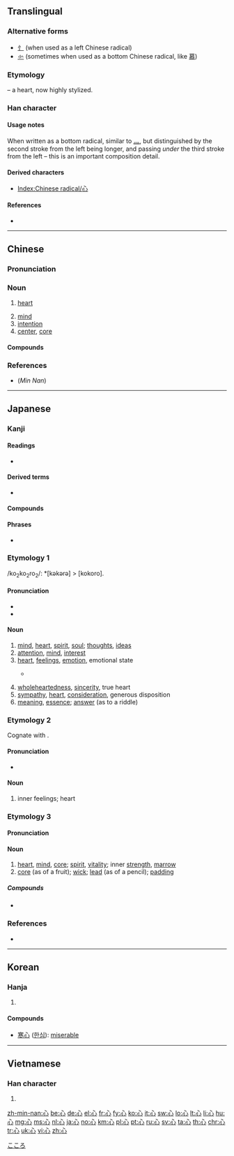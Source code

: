 {{also|必}}
==Translingual==
{{stroke order|type=animate}}

===Alternative forms===
* [[忄]] (when used as a left Chinese radical)
* [[㣺]] (sometimes when used as a bottom Chinese radical, like [[慕]])

===Etymology===
{{Han etyl}}
{{liushu|p}} – a heart, now highly stylized.

===Han character===
{{Han char|rn=61|rad=心|as=00|sn=4|four=33000|canj=P}}

====Usage notes====
When written as a bottom radical, similar to [[灬]], but distinguished by the second stroke from the left being longer, and passing ''under'' the third stroke from the left – this is an important composition detail.

====Derived characters====
* [[Index:Chinese radical/心]]

====References====
* {{Han ref|kx=0375.010|dkj=10295|dj=0700.050|hdz=42267.010|uh=5FC3|ud=24515|bh=A4DF|bd=42207}}

[[Category:CJKV radicals| ]]

----

==Chinese==
{{zh-forms}}

===Pronunciation===
{{zh-pron
|m=xīn
|c=sam1
|h=pfs=sîm
|mn=sim
|w=1xin
|mc=y
|oc=y
|ma=y
|cat=n
}}

===Noun===
{{zh-noun|mw=顆|mw2=個}}

# {{context|Beginning Chinese|literary|lang=zh|sort=xin1}} [[heart]]
# [[mind]]
# [[intention]]
# [[center]], [[core]]

====Compounds====
{{der3|title=Compounds
|{{zh-l|心愛}}
|{{zh-l|心安理得}}
|{{zh-l|心不死}}
|{{zh-l|心不在焉}}
|{{zh-l|心裁}}
|{{zh-l|心腸}}
|{{zh-l|心潮}}
|{{zh-l|心馳神往}}
|{{zh-l|心慈面軟}}
|{{zh-l|心粗}}
|{{zh-l|心膽俱裂}}
|{{zh-l|心蕩神知}}
|{{zh-l|心得}}
|{{zh-l|心底}}
|{{zh-l|心地}}
|{{zh-l|心電圖}}
|{{zh-l|心電圖機}}
|{{zh-l|心動}}
|{{zh-l|心毒}}
|{{zh-l|心煩}}
|{{zh-l|心房}}
|{{zh-l|心扉}}
|{{zh-l|心服}}
|{{zh-l|心浮}}
|{{zh-l|心腹}}
|{{zh-l|心腹之患}}
|{{zh-l|心甘}}
|{{zh-l|心甘情願}}
|{{zh-l|心肝}}
|{{zh-l|心高氣傲}}
|{{zh-l|心廣體胖}}
|{{zh-l|心寒}}
|{{zh-l|心黑}}
|{{zh-l|心狠}}
|{{zh-l|心狠手辣}}
|{{zh-l|心花怒放}}
|{{zh-l|心懷}}
|{{zh-l|心懷鬼胎}}
|{{zh-l|心懷叵測}}
|{{zh-l|心慌}}
|{{zh-l|心慌意亂}}
|{{zh-l|心灰意懶}}
|{{zh-l|心回意轉}}
|{{zh-l|心魂}}
|{{zh-l|心活}}
|{{zh-l|心機}}
|{{zh-l|心肌}}
|{{zh-l|心急}}
|{{zh-l|心急火燎}}
|{{zh-l|心計}}
|{{zh-l|心跡}}
|{{zh-l|心尖}}
|{{zh-l|心間}}
|{{zh-l|心焦}}
|{{zh-l|心絞痛}}
|{{zh-l|心勁}}
|{{zh-l|心驚膽戰}}
|{{zh-l|心驚肉跳}}
|{{zh-l|心境}}
|{{zh-l|心靜}}
|{{zh-l|心坎}}
|{{zh-l|心口}}
|{{zh-l|心口不一}}
|{{zh-l|心口如一}}
|{{zh-l|心寬}}
|{{zh-l|心寬體胖}}
|{{zh-l|心曠神怡}}
|{{zh-l|心勞計絀}}
|{{zh-l|心勞日拙}}
|{{zh-l|心裡}}
|{{zh-l|心理}}
|{{zh-l|心理學}}
|{{zh-l|心力}}
|{{zh-l|心力交瘁}}
|{{zh-l|心力衰竭}}
|{{zh-l|心連心}}
|{{zh-l|心靈}}
|{{zh-l|心領}}
|{{zh-l|心領神會}}
|{{zh-l|心路}}
|{{zh-l|心律}}
|{{zh-l|心率}}
|{{zh-l|心滿意足}}
|{{zh-l|心明眼亮}}
|{{zh-l|心目}}
|{{zh-l|心慕手追}}
|{{zh-l|心內膜}}
|{{zh-l|心平氣和}}
|{{zh-l|心魄}}
|{{zh-l|心氣}}
|{{zh-l|心竅}}
|{{zh-l|心切}}
|{{zh-l|心怯}}
|{{zh-l|心情}}
|{{zh-l|心曲}}
|{{zh-l|心如刀割}}
|{{zh-l|心軟}}
|{{zh-l|心善}}
|{{zh-l|心上}}
|{{zh-l|心上人}}
|{{zh-l|心身}}
|{{zh-l|心神}}
|{{zh-l|心聲}}
|{{zh-l|心盛}}
|{{zh-l|心事}}
|{{zh-l|心室}}
|{{zh-l|心術}}
|{{zh-l|心數}}
|{{zh-l|心思}}
|{{zh-l|心酸}}
|{{zh-l|心算}}
|{{zh-l|心碎}}
|{{zh-l|心態}}
|{{zh-l|心疼}}
|{{zh-l|心田}}
|{{zh-l|心跳}}
|{{zh-l|心貼心}}
|{{zh-l|心頭}}
|{{zh-l|心頭肉}}
|{{zh-l|心窩}}, {{zh-l|心窩兒}}
|{{zh-l|心無二用}}
|{{zh-l|心細}}
|{{zh-l|心弦}}
|{{zh-l|心想}}
|{{zh-l|心心念念}}
|{{zh-l|心心相印}}
|{{zh-l|心性}}
|{{zh-l|心胸}}
|{{zh-l|心虛}}
|{{zh-l|心許}}
|{{zh-l|心緒}}
|{{zh-l|心血}}
|{{zh-l|心血來潮}}
|{{zh-l|心眼}}, {{zh-l|心眼兒}}
|{{zh-l|心癢}}
|{{zh-l|心儀}}
|{{zh-l|心意}}
|{{zh-l|心音}}
|{{zh-l|心影}}
|{{zh-l|心硬}}
|{{zh-l|心有靈犀一點通}}
|{{zh-l|心有餘而力不足}}
|{{zh-l|心有餘悸}}
|{{zh-l|心餘力絀}}
|{{zh-l|心猿意馬}}
|{{zh-l|心願}}
|{{zh-l|心悅誠服}}
|{{zh-l|心臟}}
|{{zh-l|心窄}}
|{{zh-l|心照}}
|{{zh-l|心折}}
|{{zh-l|心直口快}}
|{{zh-l|心志}}
|{{zh-l|心智}}
|{{zh-l|心中}}
|{{zh-l|心中無數}}
|{{zh-l|心中有數}}
|{{zh-l|心重}}
|{{zh-l|心子}}
|{{zh-l|心醉}}
|{{zh-l|點心}}
}}

===References===
*(''Min Nan'') {{thcwd|801}}

----

==Japanese==

===Kanji===
{{ja-kanji|grade=2|rs=心00}}

====Readings====
* {{ja-readings|goon=[[しん]] (''shin'')|kanon=[[しん]] (''shin'')|kun=[[こころ]] (''kokoro''), [[ごころ]] (''gokoro'')|nanori=[[むね]] (''mune''), [[まこと]] (''makoto''), [[み]] (''mi'')}}

====Derived terms====
* {{ja-r|羨ましい|うらやまし.い|gloss=jealous}}

====Compounds====
{{der3|
|{{l|ja|心変わり|tr=kokorogawari||inconstancy}}|{{l|ja|心付け|tr=kokorozuke||gratuity}}|{{l|ja|心残り|tr=kokoronokori||reluctance}}|{{l|ja|心許ない|tr=kokoromotonai||uneasy, unsure}}|{{l|ja|心意|tr=shin'i||mind}}|{{l|ja|心音|tr=shin'on||heartbeat}}|{{l|ja|心肝|tr=shinkan||heart}}|{{l|ja|心眼|tr=shingan||mind's eye}}|{{l|ja|心願|tr=shingan||prayer}}|{{l|ja|心機|tr=shinki||attitude}}|{{l|ja|心機一転|tr=shinki itten||change of attitude}}|{{l|ja|心気|tr=shinki||mentality, mood}}|{{l|ja|心腹|tr=shinpuku||chest and stomach}}|{{l|ja|心がけ|tr=kokorogake||dedication}}|{{l|ja|[[心がける]], [[心掛ける]]|tr=kokorogakeru||bear in mind}}|{{l|ja|心意気|tr=kokoroiki||spirit, disposition}}|{{l|ja|心外|tr=shingai||wholly unexpected}}|{{l|ja|心掛け|tr=kokorogake||readiness, intention}}|{{l|ja|心境|tr=shinkyō||mental state}}|{{l|ja|心強い|tr=kokorozuyoi||heartening}}|{{l|ja|心筋|tr=shinkin||heart muscle}}|{{l|ja|心遣い|tr=kokorozukai||solicitude, anxiety}}|{{l|ja|心構え|tr=kokorogamae||preparedness}}|{{l|ja|心細い|tr=kokorobosoi||helpless, forlorn}}|{{l|ja|心情|tr=shinjō||sentiment, emotions}}|{{l|ja|心神耗弱|tr=shinshin-mōjaku||mental retardation}}|{{l|ja|心身|tr=shinshin||mind and body}}|{{l|ja|心酔|tr=shinsui||adoration}}|{{l|ja|心臓|tr=shinzō||heart}}|{{l|ja|心臓病|tr=shinzōbyō||heart trouble}}|{{l|ja|心待ち|tr=kokoromachi||anticipation}}|{{l|ja|心地|tr=kokochi||feeling, sensation}}|{{l|ja|心中|tr=shinjū||lovers suicide}}|{{l|ja|心中|tr=shinchū||true motives}}|{{l|ja|心当たり|tr=kokoroatari||having some knowledge of}}|{{l|ja|心当たりが有る|tr=kokoroatari ga aru||have an idea}}|{{l|ja|心得|tr=kokoroe||knowledge}}|{{l|ja|心得る|tr=kokoroeru||be informed}}|{{l|ja|心配|tr=shinpai||worry, concern}}|{{l|ja|心不全|tr=shinfuzen||heart failure}}|{{l|ja|心労|tr=shinrō||anxiety, worry}}|{{l|ja|心理|tr=shinri||mentality}}|{{l|ja|心理学|tr=shinrigaku||psychology}}|{{l|ja|心電図|tr=shindenzu||electrocardiogram}}|{{l|ja|心持ち|tr=kokoromochi||feeling, mood}}|{{l|ja|心尽くし|tr=kokorozukushi||kindness, consideration}}|{{l|ja|一心|tr=isshin||wholeheartedness}}|{{l|ja|一心に|tr=isshin ni||with one mind}}|{{l|ja|会心|tr=kaishin||congeniality}}|{{l|ja|核心|tr=kakushin||kernel, core}}|{{l|ja|感心|tr=kanshin||admiration}}|{{l|ja|感心する|tr=kanshin suru||admire}}|{{l|ja|関心|tr=kanshin||concern, interest}}|{{l|ja|気心|tr=kigokoro||temper, disposition}}|{{l|ja|虚栄心|tr=kyoeishin||vanity}}|{{l|ja|虚心|tr=kyoshin||impartiality}}|{{l|ja|疑心|tr=gishin||doubt, suspicion}}|{{l|ja|苦心|tr=kushin||pain, anxiety}}|{{l|ja|決心|tr=kesshin||determination}}|{{l|ja|決心する|tr=kesshin suru||decide}}|{{l|ja|恋心|tr=koigokoro||awakening of love}}|{{l|ja|好奇心|tr=kōkishin||curiosity}}|{{l|ja|細心|tr=saishin||careful; discreet}}|{{l|ja|初心|tr=shoshin||original intention}}|{{l|ja|重心|tr=jūshin||center of gravity}}|{{l|ja|人心|tr=jinshin||human nature}}|{{l|ja|衷心|tr=chūshin||innermost feelings}}|{{l|ja|中心|tr=chūshin||center, middle}}|{{l|ja|都心|tr=toshin||city center}}|{{l|ja|童心|tr=dōshin||child's mind}}|{{l|ja|内心|tr=naishin||innermost thoughts}}|{{l|ja|熱心|tr=nesshin||zeal, enthusiasm}}|{{l|ja|腹心|tr=fukushin||trusted friend}}|{{l|ja|腐心|tr=fushin||taking pains to}}|{{l|ja|本心|tr=honshin||true feelings}}|{{l|ja|真心|tr=magokoro||sincerity}}|{{l|ja|無関心|tr=mukanshin||apathetic}}|{{l|ja|無心|tr=mushin||innocence}}|{{l|ja|物心|tr=monogokoro||judgment}}|{{l|ja|野心|tr=yashin||ambition, aspiration}}|{{l|ja|用心|tr=yōjin||care, precaution}}|{{l|ja|良心|tr=ryōshin||conscience}}|{{l|ja|炉心|tr=roshin||nuclear reactor core}}|{{l|ja|安心|tr=anshin||relief, peace of mind}}|{{l|ja|安心する|tr=anshin suru||be relieved}}|{{l|ja|肝心|tr=kanjin||essential, fundamental}}|{{l|ja|安心感|tr=anshinkan||sense of security}}|{{l|ja|関心事|tr=kanshinji||matter of concern}}|{{l|ja|初心者|tr=shoshinsha||beginner}}|{{l|ja|狭心症|tr=kyōshinshō||heart attack}}|{{l|ja|用心深い|tr=yōjinbukai||wary, watchful}}|{{l|ja|居心地|tr=igokochi||comfort}}|{{l|ja|住み心地|tr=sumigokochi||living in comfort}}|{{l|ja|用心棒|tr=yōjinbō||bodyguard}}|{{l|ja|遠心力|tr=enshinryoku||centrifugal force}}|{{l|ja|求心力|tr=kyūshinryoku||centripetal force}}|{{l|ja|以心伝心|tr=ishindenshin||empathy}}|{{l|ja|孝心|tr=kōshin||filial devotion}}|{{l|ja|脂肪心|tr=shibōshin||fatty heart}}|{{l|ja|外心|tr=gaishin||outer center}}|{{l|ja|子供心|tr=kodomogokoro||childlike mind}}|{{l|ja|大和心|tr=yamatogokoro||the Japanese spirit}}|{{l|ja|[[心を込めて]], [[心をこめて]]|tr=kokoro o komete||devoted}}|{{l|ja|心を配る|tr=kokoro o kubaru||give attention}}|{{l|ja|心を動かす|tr=kokoro o ugokasu||impress}}|{{l|ja|心から|tr=shin kara, kokoro kara||heart and soul}}|{{l|ja|心行く迄|tr=kokoroyuku made||to the heart's content}}
}}

====Phrases====
* {{l|ja|心頭滅却すれば火もまた涼し}}

===Etymology 1===
/ko<sub>2</sub>ko<sub>2</sub>ro<sub>2</sub>/: *[kəkərə] > [kokoro].

====Pronunciation====
* {{IPA|/kokoɾo/|lang=ja}}
* {{audio|ja-kokoro.ogg|Audio|lang=ja}}

====Noun====
{{ja-noun|こころ}}

# [[mind]], [[heart]], [[spirit]], [[soul]]; [[thoughts]], [[ideas]]
# [[attention]], [[mind]], [[interest]]
# [[heart]], [[feelings]], [[emotion]], emotional state
#* {{RQ:Man'yōshū|14|3466}}
#*: {{l|ja|麻可奈思美}} {{l|ja|奴礼婆許登尓豆}} {{l|ja|佐祢奈敝波}} '''{{l|ja|己許呂}}'''{{l|ja|乃緒呂尓}} {{l|ja|能里弖可奈思母}}
# [[wholeheartedness]], [[sincerity]], true heart
# [[sympathy]], [[heart]], [[consideration]], generous disposition
# [[meaning]], [[essence]]; [[answer]] (as to a riddle)

===Etymology 2===
Cognate with {{m|ja|裏|tr=ura||inside}}.

====Pronunciation====
* {{IPA|/ɯɺa/|lang=ja}}

====Noun====
{{ja-noun|うら}}

# inner feelings; heart

===Etymology 3===

====Pronunciation====
{{rfp|lang=ja}}

====Noun====
{{ja-noun|しん}}

# [[heart]], [[mind]], [[core]]; [[spirit]], [[vitality]]; inner [[strength]], [[marrow]]
# [[core]] (as of a fruit); [[wick]]; [[lead]] (as of a pencil); [[padding]]

=====Compounds=====
* {{ja-r|汎心論|はんしんろん|gloss=panpsychism}}

===References===
* {{R:Man'yōshū 3}}

[[Category:1000 Japanese basic words|こころ]]

----

==Korean==

===Hanja===
{{ko-hanja|hangeul=심|eumhun=마음|rv=sim|mr=sim|y=sim}}

# {{defn|lang=ko|sort=心00}}

====Compounds====
* [[寒心]] ([[한심]]): [[miserable]]

----

==Vietnamese==

===Han character===
{{vi-hantu|[[tâm]], [[tấm]], [[tim]]|rs=心00}}

# {{defn|lang=vi|sort=心00}}

[[zh-min-nan:心]]
[[be:心]]
[[de:心]]
[[el:心]]
[[fr:心]]
[[fy:心]]
[[ko:心]]
[[it:心]]
[[sw:心]]
[[lo:心]]
[[lt:心]]
[[li:心]]
[[hu:心]]
[[mg:心]]
[[ms:心]]
[[nl:心]]
[[ja:心]]
[[no:心]]
[[km:心]]
[[pl:心]]
[[pt:心]]
[[ru:心]]
[[sv:心]]
[[ta:心]]
[[th:心]]
[[chr:心]]
[[tr:心]]
[[uk:心]]
[[vi:心]]
[[zh:心]]